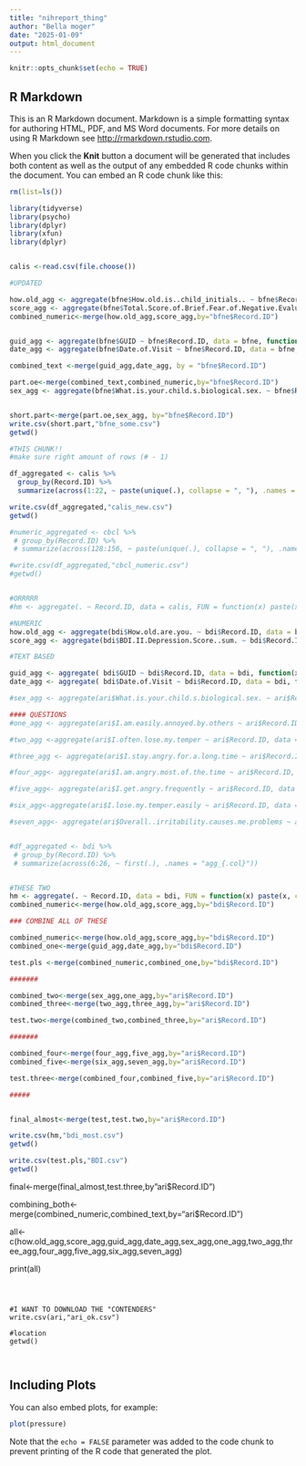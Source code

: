 ```yaml
---
title: "nihreport_thing"
author: "Bella moger"
date: "2025-01-09"
output: html_document
---
```


```r
knitr::opts_chunk$set(echo = TRUE)
```

## R Markdown

This is an R Markdown document. Markdown is a simple formatting syntax for authoring HTML, PDF, and MS Word documents. For more details on using R Markdown see <http://rmarkdown.rstudio.com>.

When you click the **Knit** button a document will be generated that includes both content as well as the output of any embedded R code chunks within the document. You can embed an R code chunk like this:

```r

rm(list=ls())

library(tidyverse)
library(psycho)
library(dplyr)
library(xfun)
library(dplyr)


calis <-read.csv(file.choose())

```



```r

#UPDATED

how.old_agg <- aggregate(bfne$How.old.is..child_initials.. ~ bfne$Record.ID, data = bfne, sum)
score_agg <- aggregate(bfne$Total.Score.of.Brief.Fear.of.Negative.Evaluation ~ bfne$Record.ID, data = bfne, sum)
combined_numeric<-merge(how.old_agg,score_agg,by="bfne$Record.ID")


guid_agg <- aggregate(bfne$GUID ~ bfne$Record.ID, data = bfne, function(x) paste(x, collapse = ","))
date_agg <- aggregate(bfne$Date.of.Visit ~ bfne$Record.ID, data = bfne, function(x) paste(x, collapse = ","))

combined_text <-merge(guid_agg,date_agg, by = "bfne$Record.ID")

part.oe<-merge(combined_text,combined_numeric,by="bfne$Record.ID")
sex_agg <- aggregate(bfne$What.is.your.child.s.biological.sex. ~ bfne$Record.ID, data = bfne, function(x) paste(x, collapse = ","))


short.part<-merge(part.oe,sex_agg, by="bfne$Record.ID")
write.csv(short.part,"bfne_some.csv")
getwd()

```

```r

#THIS CHUNK!!
#make sure right amount of rows (# - 1)

df_aggregated <- calis %>%
  group_by(Record.ID) %>%
  summarize(across(1:22, ~ paste(unique(.), collapse = ", "), .names = "agg_{.col}"))

write.csv(df_aggregated,"calis_new.csv")
getwd()

#numeric_aggregated <- cbcl %>%
 # group_by(Record.ID) %>%
 # summarize(across(128:156, ~ paste(unique(.), collapse = ", "), .names = "agg_{.col}"))

#write.csv(df_aggregated,"cbcl_numeric.csv")
#getwd()


#ORRRRR
#hm <- aggregate(. ~ Record.ID, data = calis, FUN = function(x) paste(x, collapse = ", "))


```





```r
#NUMERIC
how.old_agg <- aggregate(bdi$How.old.are.you. ~ bdi$Record.ID, data = bdi, sum)
score_agg <- aggregate(bdi$BDI.II.Depression.Score..sum. ~ bdi$Record.ID, data = bdi, sum)

```


```r
#TEXT BASED

guid_agg <- aggregate( bdi$GUID ~ bdi$Record.ID, data = bdi, function(x) paste(x, collapse = ","))
date_agg <- aggregate( bdi$Date.of.Visit ~ bdi$Record.ID, data = bdi, function(x) paste(x, collapse = ","))

#sex_agg <- aggregate(ari$What.is.your.child.s.biological.sex. ~ ari$Record.ID, data = ari, function(x) paste(x, collapse = ","))
```


```r

#### QUESTIONS
#one_agg <- aggregate(ari$I.am.easily.annoyed.by.others ~ ari$Record.ID, data = ari, function(x) paste(x, collapse = ","))

#two_agg <-aggregate(ari$I.often.lose.my.temper ~ ari$Record.ID, data = ari, function(x) paste(x, collapse = ","))

#three_agg <- aggregate(ari$I.stay.angry.for.a.long.time ~ ari$Record.ID, data = ari, function(x) paste(x, collapse = ","))

#four_agg<- aggregate(ari$I.am.angry.most.of.the.time ~ ari$Record.ID, data = ari, function(x) paste(x, collapse = ","))

#five_agg<- aggregate(ari$I.get.angry.frequently ~ ari$Record.ID, data = ari, function(x) paste(x, collapse = ","))

#six_agg<-aggregate(ari$I.lose.my.temper.easily ~ ari$Record.ID, data = ari, function(x) paste(x, collapse = ","))

#seven_agg<- aggregate(ari$Overall..irritability.causes.me.problems ~ ari$Record.ID, data = ari, function(x) paste(x, collapse = ","))


#df_aggregated <- bdi %>%
 # group_by(Record.ID) %>%
 # summarize(across(6:26, ~ first(.), .names = "agg_{.col}"))


#THESE TWO
hm <- aggregate(. ~ Record.ID, data = bdi, FUN = function(x) paste(x, collapse = ", "))
combined_numeric<-merge(how.old_agg,score_agg,by="bdi$Record.ID")


```


```r
### COMBINE ALL OF THESE

combined_numeric<-merge(how.old_agg,score_agg,by="bdi$Record.ID")
combined_one<-merge(guid_agg,date_agg,by="bdi$Record.ID")

test.pls <-merge(combined_numeric,combined_one,by="bdi$Record.ID")

#######

combined_two<-merge(sex_agg,one_agg,by="ari$Record.ID")
combined_three<-merge(two_agg,three_agg,by="ari$Record.ID")

test.two<-merge(combined_two,combined_three,by="ari$Record.ID")

#######

combined_four<-merge(four_agg,five_agg,by="ari$Record.ID")
combined_five<-merge(six_agg,seven_agg,by="ari$Record.ID")

test.three<-merge(combined_four,combined_five,by="ari$Record.ID")

#####


final_almost<-merge(test,test.two,by="ari$Record.ID")

```

```r

write.csv(hm,"bdi_most.csv")
getwd()

```

```r

write.csv(test.pls,"BDI.csv")
getwd()

```


final<-merge(final_almost,test.three,by"ari$Record.ID")


combining_both<-merge(combined_numeric,combined_text,by="ari$Record.ID")


  
all<-
  c(how.old_agg,score_agg,guid_agg,date_agg,sex_agg,one_agg,two_agg,three_agg,four_agg,five_agg,six_agg,seven_agg)


print(all)

```



#I WANT TO DOWNLOAD THE "CONTENDERS"
write.csv(ari,"ari_ok.csv")

#location
getwd()



```

## Including Plots

You can also embed plots, for example:

```r
plot(pressure)
```

Note that the `echo = FALSE` parameter was added to the code chunk to prevent printing of the R code that generated the plot.
